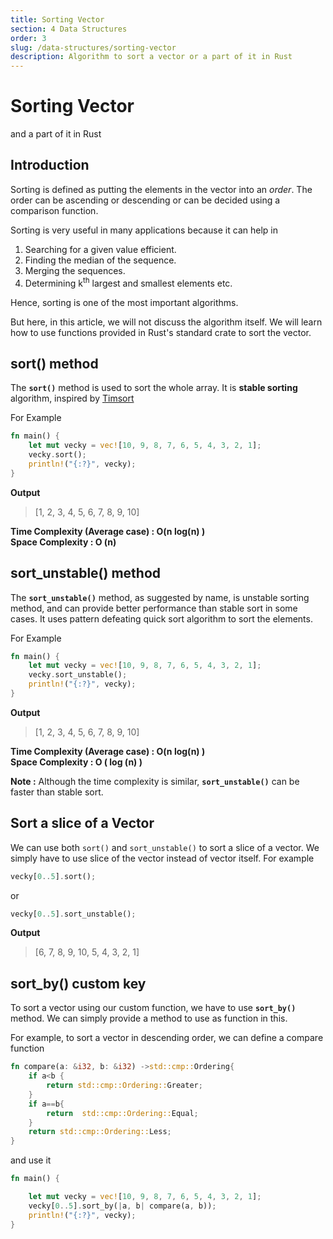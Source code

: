 ```yaml
---
title: Sorting Vector
section: 4 Data Structures
order: 3
slug: /data-structures/sorting-vector
description: Algorithm to sort a vector or a part of it in Rust
---
```


# Sorting Vector
and a part of it in Rust

## Introduction

Sorting is defined as putting the elements in the vector into an *order*. The order can be ascending or descending or can be decided using a comparison function.

Sorting is very useful in many applications because it can help in

1. Searching for a given value efficient.
2. Finding the median of the sequence.
3. Merging the sequences.
4. Determining k<sup>th</sup> largest and smallest elements
etc.

Hence, sorting is one of the most important algorithms.

But here, in this article, we will not discuss the algorithm itself. We will learn how to use functions provided in Rust's standard crate to sort the vector.

## sort() method

The **`sort()`** method is used to sort the whole array. It is **stable sorting** algorithm, inspired by [Timsort](https://en.wikipedia.org/wiki/Timsort)

For Example

```rust
fn main() {
    let mut vecky = vec![10, 9, 8, 7, 6, 5, 4, 3, 2, 1];
    vecky.sort();
    println!("{:?}", vecky);
}
```

**Output**

>[1, 2, 3, 4, 5, 6, 7, 8, 9, 10]

**Time Complexity (Average case) : O(n log(n) )** <br />
**Space Complexity : O (n)**

## sort_unstable() method

The **`sort_unstable()`** method, as suggested by name, is unstable sorting method, and can provide better performance than stable sort in some cases. It uses pattern defeating quick sort algorithm to sort the elements.

For Example

```rust
fn main() {
    let mut vecky = vec![10, 9, 8, 7, 6, 5, 4, 3, 2, 1];
    vecky.sort_unstable();
    println!("{:?}", vecky);
}
```

**Output**

>[1, 2, 3, 4, 5, 6, 7, 8, 9, 10]

**Time Complexity (Average case) : O(n log(n) )** <br />
**Space Complexity : O ( log (n) )**

**Note :** Although the time complexity is similar, **`sort_unstable()`** can be faster than stable sort.

## Sort a slice of a Vector

We can use both `sort()` and `sort_unstable()` to sort a slice of a vector. We simply have to use slice of the vector instead of vector itself. For example

```rust
vecky[0..5].sort();
```
or

```rust
vecky[0..5].sort_unstable();
```

**Output**

>[6, 7, 8, 9, 10, 5, 4, 3, 2, 1]

## sort_by() custom key

To sort a vector using our custom function, we have to use **`sort_by()`** method. We can simply provide a method to use as function in this.

For example, to sort a vector in descending order, we can define a compare function

```rust
fn compare(a: &i32, b: &i32) ->std::cmp::Ordering{
    if a<b {
        return std::cmp::Ordering::Greater;
    }
    if a==b{
        return  std::cmp::Ordering::Equal;
    }
    return std::cmp::Ordering::Less;
}
```

and use it

```rust
fn main() {

    let mut vecky = vec![10, 9, 8, 7, 6, 5, 4, 3, 2, 1];
    vecky[0..5].sort_by(|a, b| compare(a, b));
    println!("{:?}", vecky);
}
```
